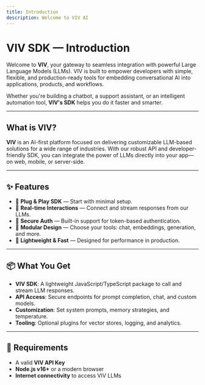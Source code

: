 ```yaml
---
title: Introduction
description: Welcome to VIV AI
---
```


# VIV SDK — Introduction

Welcome to **VIV**, your gateway to seamless integration with powerful Large Language Models (LLMs). VIV is built to empower developers with simple, flexible, and production-ready tools for embedding conversational AI into applications, products, and workflows.

Whether you're building a chatbot, a support assistant, or an intelligent automation tool, **VIV's SDK** helps you do it faster and smarter.

---

## What is VIV?

**VIV** is an AI-first platform focused on delivering customizable LLM-based solutions for a wide range of industries. With our robust API and developer-friendly SDK, you can integrate the power of LLMs directly into your app—on web, mobile, or server-side.

---

## ✨ Features

- 🔧 **Plug & Play SDK** — Start with minimal setup.  
- 📡 **Real-time Interactions** — Connect and stream responses from our LLMs.  
- 🔐 **Secure Auth** — Built-in support for token-based authentication.  
- 🧩 **Modular Design** — Choose your tools: chat, embeddings, generation, and more.  
- 📁 **Lightweight & Fast** — Designed for performance in production.  

---

## 📦 What You Get

- **VIV SDK**: A lightweight JavaScript/TypeScript package to call and stream LLM responses.  
- **API Access**: Secure endpoints for prompt completion, chat, and custom models.  
- **Customization**: Set system prompts, memory strategies, and temperature.  
- **Tooling**: Optional plugins for vector stores, logging, and analytics.  

---

## 🔑 Requirements

- A valid **VIV API Key**  
- **Node.js v16+** or a modern browser  
- **Internet connectivity** to access VIV LLMs
